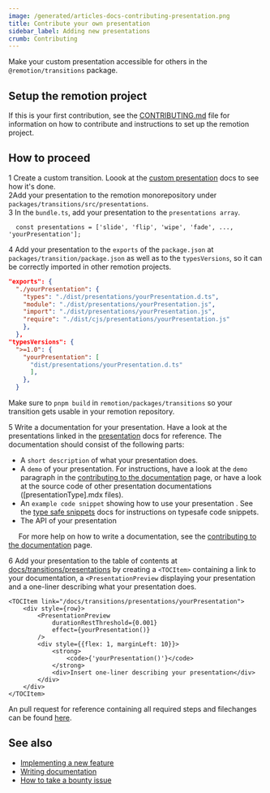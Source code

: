 ```yaml
---
image: /generated/articles-docs-contributing-presentation.png
title: Contribute your own presentation
sidebar_label: Adding new presentations
crumb: Contributing
---
```


Make your custom presentation accessible for others in the `@remotion/transitions` package.

## Setup the remotion project

If this is your first contribution, see the <a href="https://github.com/remotion-dev/remotion/blob/main/CONTRIBUTING.md">CONTRIBUTING.md</a> file for information on how to contribute and instructions to set up the remotion project.

## How to proceed

<Step>1</Step> Create a custom transition. Loook at the
<a href="/docs/transitions/presentations/custom">custom presentation</a> docs to
see how it's done.
<br />
<Step>2</Step>Add your presentation to the remotion monorepository under
<code>packages/transitions/src/presentations</code>.<br />
<Step>3</Step> In the <code>bundle.ts</code>, add your presentation to the
<code>presentations array</code>.
<br />

```tsx
  const presentations = ['slide', 'flip', 'wipe', 'fade', ..., 'yourPresentation'];
```

<Step>4</Step> Add your presentation to the <code>exports</code> of the
<code>package.json</code> at <code>packages/transition/package.json</code> as
well as to the <code>typesVersions</code>, so it can be correctly imported in
other remotion projects.

```json
"exports": {
  "./yourPresentation": {
    "types": "./dist/presentations/yourPresentation.d.ts",
    "module": "./dist/presentations/yourPresentation.js",
    "import": "./dist/presentations/yourPresentation.js",
    "require": "./dist/cjs/presentations/yourPresentation.js"
    },
  },
"typesVersions": {
  ">=1.0": {
    "yourPresentation": [
      "dist/presentations/yourPresentation.d.ts"
      ],
    },
  }
```

Make sure to `pnpm build` in `remotion/packages/transitions` so your transition gets usable in your remotion repository.

<Step>5</Step> Write a documentation for your presentation. Have a look at the
presentations linked in the
<a href="/docs/transitions/presentations">presentation</a> docs for reference.
The documentation should consist of the following parts:

- A `short description` of what your presentation does.
- A `demo` of your presentation. For instructions, have a look at the `demo` paragraph in the [contributing to the documentation](/docs/contributing/docs#demos) page, or have a look at the source code of other presentation documentations ([presentationType].mdx files).
- An `example code snippet` showing how to use your presentation . See the [type safe snippets](/docs/contributing/docs#type-safe-snippets) docs for instructions on typesafe code snippets.
- The API of your presentation

&nbsp;&nbsp;&nbsp;&nbsp; For more help on how to write a documentation, see the [contributing to the documentation](/docs/contributing/docs) page.

<Step>6</Step> Add your presentation to the table of contents at
<a href="/docs/transitions/presentations">docs/transitions/presentations</a> by
creating a <code>&lt;TOCItem&gt;</code> containing a link to your documentation,
a <code>&lt;PresentationPreview</code> displaying your presentation and a
one-liner describing what your presentation does.

```tsx title="Example TOCItem"
<TOCItem link="/docs/transitions/presentations/yourPresentation">
	<div style={row}>
		<PresentationPreview
			durationRestThreshold={0.001}
			effect={yourPresentation()}
		/>
		<div style={{flex: 1, marginLeft: 10}}>
			<strong>
				<code>{'yourPresentation()'}</code>
			</strong>
			<div>Insert one-liner describing your presentation</div>
		</div>
	</div>
</TOCItem>
```

An pull request for reference containing all required steps and filechanges can be found <a href="https://github.com/remotion-dev/remotion/pull/3199/files">here</a>.

## See also

- [Implementing a new feature](/docs/contributing/feature)
- [Writing documentation](/docs/contributing/docs)
- [How to take a bounty issue](/docs/contributing/bounty)
